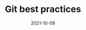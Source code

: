 ---
title: Git best practices
date: 2021-10-08
timeToRead: 10
description: Post about git best practices
tags:
  - Tutorial
  - GIT
---
